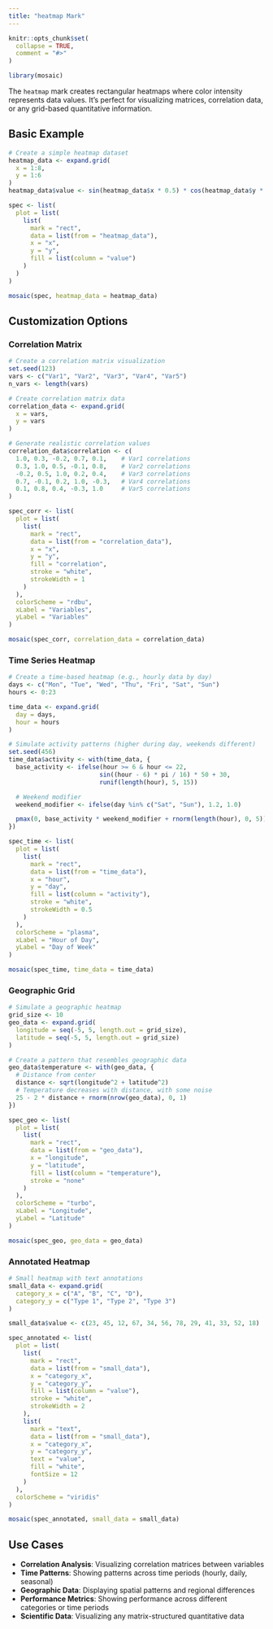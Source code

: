 ```yaml
---
title: "heatmap Mark"
---
```


```r
knitr::opts_chunk$set(
  collapse = TRUE,
  comment = "#>"
)
```

```r
library(mosaic)
```

The `heatmap` mark creates rectangular heatmaps where color intensity represents data values. It's perfect for visualizing matrices, correlation data, or any grid-based quantitative information.

## Basic Example

```r
# Create a simple heatmap dataset
heatmap_data <- expand.grid(
  x = 1:8,
  y = 1:6
)
heatmap_data$value <- sin(heatmap_data$x * 0.5) * cos(heatmap_data$y * 0.3) * 10

spec <- list(
  plot = list(
    list(
      mark = "rect",
      data = list(from = "heatmap_data"),
      x = "x",
      y = "y",
      fill = list(column = "value")
    )
  )
)

mosaic(spec, heatmap_data = heatmap_data)
```

## Customization Options

### Correlation Matrix

```r
# Create a correlation matrix visualization
set.seed(123)
vars <- c("Var1", "Var2", "Var3", "Var4", "Var5")
n_vars <- length(vars)

# Create correlation matrix data
correlation_data <- expand.grid(
  x = vars,
  y = vars
)

# Generate realistic correlation values
correlation_data$correlation <- c(
  1.0, 0.3, -0.2, 0.7, 0.1,    # Var1 correlations
  0.3, 1.0, 0.5, -0.1, 0.8,    # Var2 correlations
  -0.2, 0.5, 1.0, 0.2, 0.4,    # Var3 correlations
  0.7, -0.1, 0.2, 1.0, -0.3,   # Var4 correlations
  0.1, 0.8, 0.4, -0.3, 1.0     # Var5 correlations
)

spec_corr <- list(
  plot = list(
    list(
      mark = "rect",
      data = list(from = "correlation_data"),
      x = "x",
      y = "y",
      fill = "correlation",
      stroke = "white",
      strokeWidth = 1
    )
  ),
  colorScheme = "rdbu",
  xLabel = "Variables",
  yLabel = "Variables"
)

mosaic(spec_corr, correlation_data = correlation_data)
```

### Time Series Heatmap

```r
# Create a time-based heatmap (e.g., hourly data by day)
days <- c("Mon", "Tue", "Wed", "Thu", "Fri", "Sat", "Sun")
hours <- 0:23

time_data <- expand.grid(
  day = days,
  hour = hours
)

# Simulate activity patterns (higher during day, weekends different)
set.seed(456)
time_data$activity <- with(time_data, {
  base_activity <- ifelse(hour >= 6 & hour <= 22,
                         sin((hour - 6) * pi / 16) * 50 + 30,
                         runif(length(hour), 5, 15))

  # Weekend modifier
  weekend_modifier <- ifelse(day %in% c("Sat", "Sun"), 1.2, 1.0)

  pmax(0, base_activity * weekend_modifier + rnorm(length(hour), 0, 5))
})

spec_time <- list(
  plot = list(
    list(
      mark = "rect",
      data = list(from = "time_data"),
      x = "hour",
      y = "day",
      fill = list(column = "activity"),
      stroke = "white",
      strokeWidth = 0.5
    )
  ),
  colorScheme = "plasma",
  xLabel = "Hour of Day",
  yLabel = "Day of Week"
)

mosaic(spec_time, time_data = time_data)
```

### Geographic Grid

```r
# Simulate a geographic heatmap
grid_size <- 10
geo_data <- expand.grid(
  longitude = seq(-5, 5, length.out = grid_size),
  latitude = seq(-5, 5, length.out = grid_size)
)

# Create a pattern that resembles geographic data
geo_data$temperature <- with(geo_data, {
  # Distance from center
  distance <- sqrt(longitude^2 + latitude^2)
  # Temperature decreases with distance, with some noise
  25 - 2 * distance + rnorm(nrow(geo_data), 0, 1)
})

spec_geo <- list(
  plot = list(
    list(
      mark = "rect",
      data = list(from = "geo_data"),
      x = "longitude",
      y = "latitude",
      fill = list(column = "temperature"),
      stroke = "none"
    )
  ),
  colorScheme = "turbo",
  xLabel = "Longitude",
  yLabel = "Latitude"
)

mosaic(spec_geo, geo_data = geo_data)
```

### Annotated Heatmap

```r
# Small heatmap with text annotations
small_data <- expand.grid(
  category_x = c("A", "B", "C", "D"),
  category_y = c("Type 1", "Type 2", "Type 3")
)

small_data$value <- c(23, 45, 12, 67, 34, 56, 78, 29, 41, 33, 52, 18)

spec_annotated <- list(
  plot = list(
    list(
      mark = "rect",
      data = list(from = "small_data"),
      x = "category_x",
      y = "category_y",
      fill = list(column = "value"),
      stroke = "white",
      strokeWidth = 2
    ),
    list(
      mark = "text",
      data = list(from = "small_data"),
      x = "category_x",
      y = "category_y",
      text = "value",
      fill = "white",
      fontSize = 12
    )
  ),
  colorScheme = "viridis"
)

mosaic(spec_annotated, small_data = small_data)
```

## Use Cases

- **Correlation Analysis**: Visualizing correlation matrices between variables
- **Time Patterns**: Showing patterns across time periods (hourly, daily, seasonal)
- **Geographic Data**: Displaying spatial patterns and regional differences
- **Performance Metrics**: Showing performance across different categories or time periods
- **Scientific Data**: Visualizing any matrix-structured quantitative data